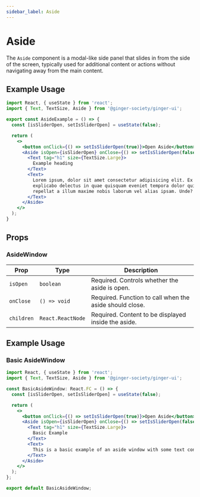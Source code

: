 ```yaml
---
sidebar_label: Aside
---
```



# Aside

The `Aside` component is a modal-like side panel that slides in from the side of the screen, typically used for additional content or actions without navigating away from the main content.

## Example Usage

```jsx
import React, { useState } from 'react';
import { Text, TextSize, Aside } from '@ginger-society/ginger-ui';

export const AsideExample = () => {
  const [isSliderOpen, setIsSliderOpen] = useState(false);

  return (
    <>
      <button onClick={() => setIsSliderOpen(true)}>Open Aside</button>
      <Aside isOpen={isSliderOpen} onClose={() => setIsSliderOpen(false)}>
        <Text tag="h1" size={TextSize.Large}>
          Example heading
        </Text>
        <Text>
          Lorem ipsum, dolor sit amet consectetur adipisicing elit. Ex id odit
          explicabo delectus in quae quisquam eveniet tempora dolor quia,
          repellat a illum maxime nobis laborum vel alias ipsam. Unde?
        </Text>
      </Aside>
    </>
  );
}
```

<AsideExample />

## Props

### AsideWindow

| Prop      | Type                  | Description                                  |
|-----------|-----------------------|----------------------------------------------|
| `isOpen`  | `boolean`             | Required. Controls whether the aside is open. |
| `onClose` | `() => void`          | Required. Function to call when the aside should close. |
| `children`| `React.ReactNode`     | Required. Content to be displayed inside the aside. |

## Example Usage

### Basic AsideWindow

```jsx
import React, { useState } from 'react';
import { Text, TextSize, Aside } from '@ginger-society/ginger-ui';

const BasicAsideWindow: React.FC = () => {
  const [isSliderOpen, setIsSliderOpen] = useState(false);

  return (
    <>
      <button onClick={() => setIsSliderOpen(true)}>Open Aside</button>
      <Aside isOpen={isSliderOpen} onClose={() => setIsSliderOpen(false)}>
        <Text tag="h1" size={TextSize.Large}>
          Basic Example
        </Text>
        <Text>
          This is a basic example of an aside window with some text content.
        </Text>
      </Aside>
    </>
  );
};

export default BasicAsideWindow;
```
